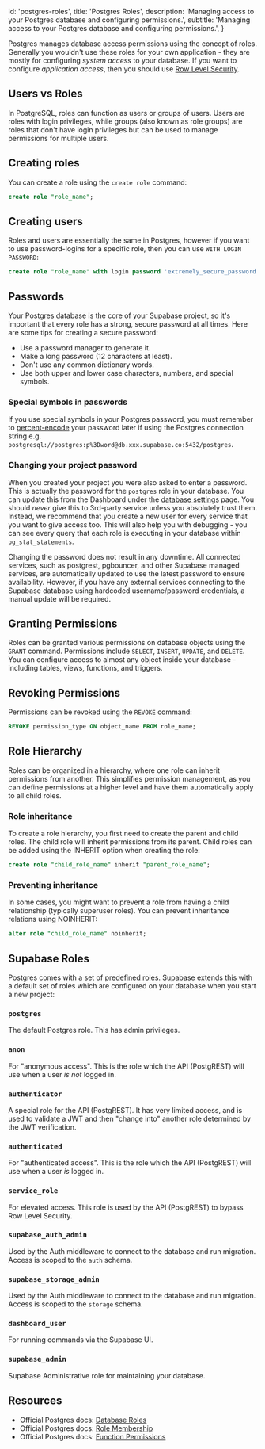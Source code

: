 
  id: 'postgres-roles',
  title: 'Postgres Roles',
  description: 'Managing access to your Postgres database and configuring permissions.',
  subtitle: 'Managing access to your Postgres database and configuring permissions.',
}

Postgres manages database access permissions using the concept of roles. Generally you wouldn't use these roles for your own application - they are mostly for configuring _system access_ to your database. If you want to configure _application access_, then you should use [Row Level Security](/docs/guides/database/postgres/row-level-security).

## Users vs Roles

In PostgreSQL, roles can function as users or groups of users. Users are roles with login privileges, while groups (also known as role groups) are roles that don't have login privileges but can be used to manage permissions for multiple users.

## Creating roles

You can create a role using the `create role` command:

```sql
create role "role_name";
```

## Creating users

Roles and users are essentially the same in Postgres, however if you want to use password-logins for a specific role, then you can use `WITH LOGIN PASSWORD`:

```sql
create role "role_name" with login password 'extremely_secure_password';
```

## Passwords

Your Postgres database is the core of your Supabase project, so it's important that every role has a strong, secure password at all times. Here are some tips for creating a secure password:

- Use a password manager to generate it.
- Make a long password (12 characters at least).
- Don't use any common dictionary words.
- Use both upper and lower case characters, numbers, and special symbols.

### Special symbols in passwords

If you use special symbols in your Postgres password, you must remember to [percent-encode](https://en.wikipedia.org/wiki/Percent-encoding) your password later if using the Postgres connection string e.g. `postgresql://postgres:p%3Dword@db.xxx.supabase.co:5432/postgres`.

### Changing your project password

When you created your project you were also asked to enter a password. This is actually the password for the `postgres` role in your database. You can update this from the Dashboard under the [database settings](https://supabase.com/dashboard/project/_/settings/database) page. You should _never_ give this to 3rd-party service unless you absolutely trust them. Instead, we recommend that you create a new user for every service that you want to give access too. This will also help you with debugging - you can see every query that each role is executing in your database within `pg_stat_statements`.

Changing the password does not result in any downtime. All connected services, such as postgrest, pgbouncer, and other Supabase managed services, are automatically updated to use the latest password to ensure availability. However, if you have any external services connecting to the Supabase database using hardcoded username/password credentials, a manual update will be required.

## Granting Permissions

Roles can be granted various permissions on database objects using the `GRANT` command. Permissions include `SELECT`, `INSERT`, `UPDATE`, and `DELETE`. You can configure access to almost any object inside your database - including tables, views, functions, and triggers.

## Revoking Permissions

Permissions can be revoked using the `REVOKE` command:

```sql
REVOKE permission_type ON object_name FROM role_name;
```

## Role Hierarchy

Roles can be organized in a hierarchy, where one role can inherit permissions from another. This simplifies permission management, as you can define permissions at a higher level and have them automatically apply to all child roles.

### Role inheritance

To create a role hierarchy, you first need to create the parent and child roles. The child role will inherit permissions from its parent. Child roles can be added using the INHERIT option when creating the role:

```sql
create role "child_role_name" inherit "parent_role_name";
```

### Preventing inheritance

In some cases, you might want to prevent a role from having a child relationship (typically superuser roles). You can prevent inheritance relations using NOINHERIT:

```sql
alter role "child_role_name" noinherit;
```

## Supabase Roles

Postgres comes with a set of [predefined roles](https://www.postgresql.org/docs/current/predefined-roles.html). Supabase extends this with a default set of roles which are configured on your database when you start a new project:

### `postgres`

The default Postgres role. This has admin privileges.

### `anon`

For "anonymous access". This is the role which the API (PostgREST) will use when a user _is not_ logged in.

### `authenticator`

A special role for the API (PostgREST). It has very limited access, and is used to validate a JWT and then
"change into" another role determined by the JWT verification.

### `authenticated`

For "authenticated access". This is the role which the API (PostgREST) will use when a user _is_ logged in.

### `service_role`

For elevated access. This role is used by the API (PostgREST) to bypass Row Level Security.

### `supabase_auth_admin`

Used by the Auth middleware to connect to the database and run migration. Access is scoped to the `auth` schema.

### `supabase_storage_admin`

Used by the Auth middleware to connect to the database and run migration. Access is scoped to the `storage` schema.

### `dashboard_user`

For running commands via the Supabase UI.

### `supabase_admin`

Supabase Administrative role for maintaining your database.

## Resources

- Official Postgres docs: [Database Roles](https://www.postgresql.org/docs/current/database-roles.html)
- Official Postgres docs: [Role Membership](https://www.postgresql.org/docs/current/role-membership.html)
- Official Postgres docs: [Function Permissions](https://www.postgresql.org/docs/current/perm-functions.html)


